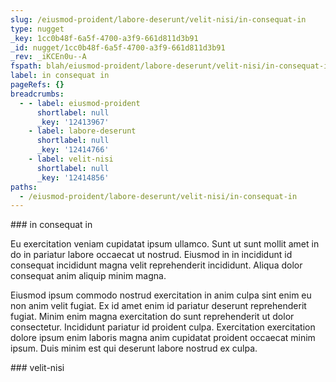 ```yaml
---
slug: /eiusmod-proident/labore-deserunt/velit-nisi/in-consequat-in
type: nugget
_key: 1cc0b48f-6a5f-4700-a3f9-661d811d3b91
_id: nugget/1cc0b48f-6a5f-4700-a3f9-661d811d3b91
_rev: _iKCEn0u--A
fspath: blah/eiusmod-proident/labore-deserunt/velit-nisi/in-consequat-in.md
label: in consequat in
pageRefs: {}
breadcrumbs:
  - - label: eiusmod-proident
      shortlabel: null
      _key: '12413967'
    - label: labore-deserunt
      shortlabel: null
      _key: '12414766'
    - label: velit-nisi
      shortlabel: null
      _key: '12414856'
paths:
  - /eiusmod-proident/labore-deserunt/velit-nisi/in-consequat-in
---
```


<NuggetArea>
<Nugget slug="/eiusmod-proident/labore-deserunt/velit-nisi/in-consequat-in" type="nugget" _key="1cc0b48f-6a5f-4700-a3f9-661d811d3b91" _id="nugget/1cc0b48f-6a5f-4700-a3f9-661d811d3b91" _rev="_iKCEn0u--A" fspath="blah/eiusmod-proident/labore-deserunt/velit-nisi/in-consequat-in.md" label="in consequat in" paths="/eiusmod-proident/labore-deserunt/velit-nisi/in-consequat-in">
<NuggetBody>
### in consequat in

Eu exercitation veniam cupidatat ipsum ullamco. Sunt ut sunt mollit amet in do in pariatur labore occaecat ut nostrud. Eiusmod in in incididunt id consequat incididunt magna velit reprehenderit incididunt. Aliqua dolor consequat anim aliquip minim magna.

Eiusmod ipsum commodo nostrud exercitation in anim culpa sint enim eu non anim velit fugiat. Ex id amet enim id pariatur deserunt reprehenderit fugiat. Minim enim magna exercitation do sunt reprehenderit ut dolor consectetur. Incididunt pariatur id proident culpa. Exercitation exercitation dolore ipsum enim laboris magna anim cupidatat proident occaecat minim ipsum. Duis minim est qui deserunt labore nostrud ex culpa.

</NuggetBody>
<Breadcrumbs>
<Crumbs>
<Crumb _key="12413967" label="eiusmod-proident" /><Crumb _key="12414766" label="labore-deserunt" /><Crumb _key="12414856" label="velit-nisi" />
</Crumbs>
</Breadcrumbs>
</Nugget>

<NuggetsInbound>
</NuggetsInbound>
<NuggetsOutbound>
</NuggetsOutbound>
</NuggetArea>
<PassagesInbound>
<Passage direction="inbound" type="passage" _key="12414856" _id="passage/12414856" _rev="_iKCEn0q--B" label="velit-nisi" passage="velit-nisi" fspath="blah/eiusmod-proident/labore-deserunt/velit-nisi" paths="/eiusmod-proident/labore-deserunt/velit-nisi" slug="/eiusmod-proident/labore-deserunt/velit-nisi">
<NuggetBody>
### velit-nisi

</NuggetBody>
<Breadcrumbs>
<Crumbs>
<Crumb _key="12413967" label="eiusmod-proident" /><Crumb _key="12414766" label="labore-deserunt" />
</Crumbs>
</Breadcrumbs>
</Passage>

</PassagesInbound>
<PassagesOutbound>
</PassagesOutbound>